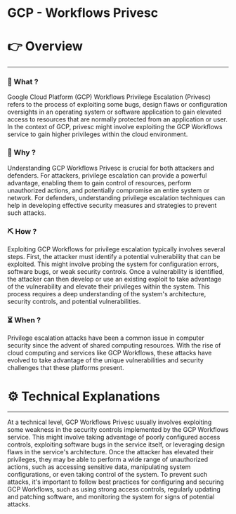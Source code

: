 # GCP - Workflows Privesc


# 👉 Overview

---

### 👀 What ?

Google Cloud Platform (GCP) Workflows Privilege Escalation (Privesc) refers to the process of exploiting some bugs, design flaws or configuration oversights in an operating system or software application to gain elevated access to resources that are normally protected from an application or user. In the context of GCP, privesc might involve exploiting the GCP Workflows service to gain higher privileges within the cloud environment.


### 🧐 Why ?

Understanding GCP Workflows Privesc is crucial for both attackers and defenders. For attackers, privilege escalation can provide a powerful advantage, enabling them to gain control of resources, perform unauthorized actions, and potentially compromise an entire system or network. For defenders, understanding privilege escalation techniques can help in developing effective security measures and strategies to prevent such attacks.


### ⛏️ How ?

Exploiting GCP Workflows for privilege escalation typically involves several steps. First, the attacker must identify a potential vulnerability that can be exploited. This might involve probing the system for configuration errors, software bugs, or weak security controls. Once a vulnerability is identified, the attacker can then develop or use an existing exploit to take advantage of the vulnerability and elevate their privileges within the system. This process requires a deep understanding of the system's architecture, security controls, and potential vulnerabilities.


### ⏳ When ?

Privilege escalation attacks have been a common issue in computer security since the advent of shared computing resources. With the rise of cloud computing and services like GCP Workflows, these attacks have evolved to take advantage of the unique vulnerabilities and security challenges that these platforms present.


# ⚙️ Technical Explanations

---

At a technical level, GCP Workflows Privesc usually involves exploiting some weakness in the security controls implemented by the GCP Workflows service. This might involve taking advantage of poorly configured access controls, exploiting software bugs in the service itself, or leveraging design flaws in the service's architecture. Once the attacker has elevated their privileges, they may be able to perform a wide range of unauthorized actions, such as accessing sensitive data, manipulating system configurations, or even taking control of the system. To prevent such attacks, it's important to follow best practices for configuring and securing GCP Workflows, such as using strong access controls, regularly updating and patching software, and monitoring the system for signs of potential attacks.

